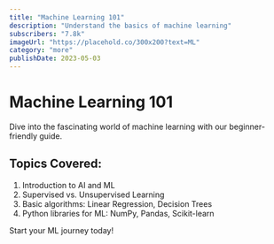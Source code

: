 ```yaml
---
title: "Machine Learning 101"
description: "Understand the basics of machine learning"
subscribers: "7.8k"
imageUrl: "https://placehold.co/300x200?text=ML"
category: "more"
publishDate: 2023-05-03
---
```


# Machine Learning 101

Dive into the fascinating world of machine learning with our beginner-friendly guide.

## Topics Covered:

1. Introduction to AI and ML
2. Supervised vs. Unsupervised Learning
3. Basic algorithms: Linear Regression, Decision Trees
4. Python libraries for ML: NumPy, Pandas, Scikit-learn

Start your ML journey today!

